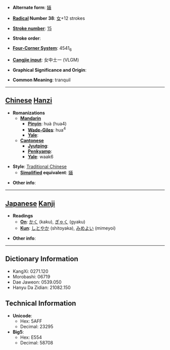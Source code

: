 * '''Alternate form''': [[婳]]

* '''[[Wiktionary:Chinese radical index| Radical]] Number 38''': [[Wiktionary:Chinese radical index 女|女]]+12 strokes

* '''[[Wiktionary:Chinese total strokes index|Stroke number]]''': [[Wiktionary:Chinese total strokes index 15|15]]

* '''Stroke order''': 

* '''[[Wiktionary:Chinese four corner index|Four-Corner System]]''': 4541<sub>6</sub>

* '''[[Wiktionary:Chinese Cangjie index|Cangjie input]]''': 女中土一 (VLGM)

* '''Graphical Significance and Origin''': 

* '''Common Meaning''': tranquil

----

== [[Chinese]] [[Hanzi]] ==

* '''Romanizations'''
** '''[[Mandarin]]'''
*** '''[[Pinyin]]''': huà (hua4)
*** '''[[Wade-Giles]]''': hua<sup>4</sup>
*** '''[[Yale]]''': 
** '''[[Cantonese]]'''
*** '''[[Jyutping]]''':
*** '''[[Penkyamp]]''': 
*** '''[[Yale]]''': waak6

* '''Style''': [[Traditional Chinese]] 
** '''[[Simplified Chinese|Simplified]] equivalent''': [[婳]]

* '''Other info''': 

----

== [[Japanese]] [[Kanji]] ==

* '''Readings'''
** '''[[On]]''': [[かく]] (kaku), [[ぎゃく]] (gyaku)
** '''[[Kun]]''': [[しとやか]] (shitoyaka), [[みめよい]] (mimeyoi)

* '''Other info''':  

----

== Dictionary Information ==

* KangXi: 0271.120
* Morobashi: 06719
* Dae Jaweon: 0539.050
* Hanyu Da Zidian: 21082.150

== Technical Information ==

* '''Unicode''':
** Hex: 5AFF
** Decimal: 23295
* '''Big5''':
** Hex: E554
** Decimal: 58708